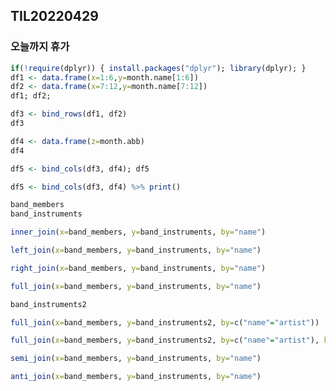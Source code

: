 ## TIL20220429

### 오늘까지 휴가

```r
if(!require(dplyr)) { install.packages("dplyr"); library(dplyr); }
df1 <- data.frame(x=1:6,y=month.name[1:6])
df2 <- data.frame(x=7:12,y=month.name[7:12])
df1; df2;
```

```r
df3 <- bind_rows(df1, df2)
df3
```

```r
df4 <- data.frame(z=month.abb)
df4
```

```r
df5 <- bind_cols(df3, df4); df5
```

```r
df5 <- bind_cols(df3, df4) %>% print()
```

```r
band_members
band_instruments
```

```r
inner_join(x=band_members, y=band_instruments, by="name")
```

```r
left_join(x=band_members, y=band_instruments, by="name")
```

```r
right_join(x=band_members, y=band_instruments, by="name")
```

```r
full_join(x=band_members, y=band_instruments, by="name")
```

```r
band_instruments2
```

```r
full_join(x=band_members, y=band_instruments2, by=c("name"="artist"))
```

```r
full_join(x=band_members, y=band_instruments2, by=c("name"="artist"), keep=T)
```

```r
semi_join(x=band_members, y=band_instruments, by="name")
```

```r
anti_join(x=band_members, y=band_instruments, by="name")
```


